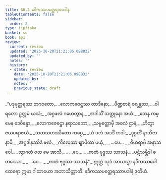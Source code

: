 ```yaml
---
title: 56.2 နဒီကဿပတ္ထေရအပဒါန
tableOfContents: false
sidebar:
  order: 2
type: tipitaka
basket: su
book: ap1
review:
  current: review
  updated: '2025-10-20T21:21:06.098832'
  updated_by: ''
  notes: ''
  history:
  - state: review
    date: '2025-10-20T21:21:06.098832'
    updated_by: ''
    notes: ''
    previous_state: draft
---
```



<DynamicBreadcrumb />


<ReviewStatus review={frontmatter.review} showDetails={true} />

<HypothesisAnnotation frontmatter={frontmatter} />

<Division number="29" book="ap1" e="ch" v="20" p="431">

<Paragraph number="7701" type="verses" book="ap1">
_“ပဒုမုတ္တရဿ ဘဂဝတော,_  
_လောကဇေဋ္ဌဿ တာဒိနော;_  
_ပိဏ္ဍစာရံ စရန္တဿ,_  
_ဝါရတော ဥတ္တမံ ယသံ;_  
_အဂ္ဂဖလံ ဂဟေတွာန,_  
_အဒါသိံ သတ္ထုနော အဟံ._  

</Paragraph>

</Division>
<Division number="30" book="ap1" e="ch" v="20" p="431">

<Paragraph number="7702" type="verses" book="ap1">
_တေန ကမ္မေန ဒေဝိန္ဒော,_  
_လောကဇေဋ္ဌော နရာသဘော;_  
_သမ္ပတ္တောမှိ အစလံ ဌာနံ,_  
_ဟိတွာ ဇယပရာဇယံ._  

</Paragraph>

</Division>
<Division number="31" book="ap1" e="ch" v="20" p="431">

<Paragraph number="7703" type="verses" book="ap1">
_သတသဟဿိတော ကပ္ပေ,_  
_ယံ ဖလံ အဒဒိံ တဒါ;_  
_ဒုဂ္ဂတိံ နာဘိဇာနာမိ,_  
_အဂ္ဂဒါနဿိဒံ ဖလံ._  

</Paragraph>

</Division>
<Division number="32" book="ap1" e="ch" v="20" p="431">

<Paragraph number="7704" type="verses" book="ap1">
_ကိလေသာ ဈာပိတာ မယှံ,_  
_ …ပေ… _  
_ဝိဟရာမိ အနာသဝေါ._  

</Paragraph>

</Division>
<Division number="33" book="ap1" e="ch" v="20" p="431">

<Paragraph number="7705" type="verses" book="ap1">
_သွာဂတံ ဝတ မေ အာသိ,_  
_ …ပေ… _  
_ကတံ ဗုဒ္ဓဿ သာသနံ._  

</Paragraph>

</Division>
<Division number="34" book="ap1" e="ch" v="20" p="432">

<Paragraph number="7706" type="verses" book="ap1">
_ပဋိသမ္ဘိဒါ စတဿော,_  
_ …ပေ… _  
_ကတံ ဗုဒ္ဓဿ သာသနံ”._  

</Paragraph>

<Paragraph number="7707" book="ap1">
ဣတ္ထံ သုဒံ အာယသ္မာ နဒီကဿပေါ ထေရော ဣမာ ဂါထာယော အဘာသိတ္ထာတိ.

</Paragraph>
</Division>

<Paragraph number="7708" type="center" book="ap1">
နဒီကဿပတ္ထေရဿာပဒါနံ ဒုတိယံ.
</Paragraph>